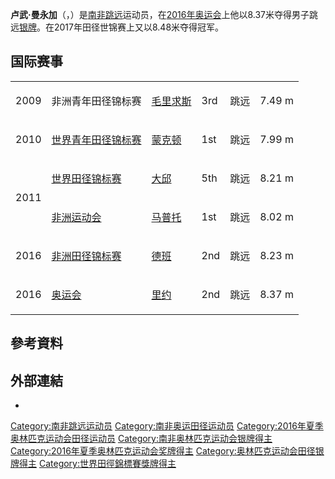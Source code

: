 {{Infobox sportsperson
| name                      = Luvo Manyonga
| image                     = Luvo Manyonga 2017 FBK-Games.jpg
| image_size                = 
| alt                       = 
| caption                   = 
| real_name                 = 
| native_name               = 
| native_name_lang          = 
| romanizedname             = 
| english_name              = 
| birth_name                = 
| nationality               = {{ZAF}}
| national_team             = {{ZAF}}
| ethnicity                 = 
| hometown                  = 
| citizenship               = 
| birth_date                = {{Birth date and age|df=y|1991|1|8}}
| birth_place               = {{ZAF-1961}}[[開普省|開普省]]{{le|姆貝克維尼|Mbekweni}}
| death_date                = 
| death_place               = 
| resting_place             = 
| resting_place_coordinates = 
| monuments                 = 
| residence                 = 
| education                 = 
| alma_mater                = 
| occupation                = 
| years_active              = 2008 -
| agent                     = 
| height                    = {{height|m=1.85}}
| weight                    = {{weight|kg=65}}
| spouse                    = 
| country                   = {{ZAF}}
| sport                     = 田徑
| position                  = 
| shoots                    = 
| catches                   = 
| disability                = 
| disability_class          = 
| weight_class              = 
| weight_class_type         = 
| rank                      = 
| event                     = 跳遠
| collegeteam               = 
| club                      = 
| team                      = 
| former_partner            = 
| coach                     = 
| retired                   = 
| coaching                  = 
| worlds                    = 
{{ubl
|'''2010年IAAF世界挑戰賽達卡站'''：跳遠第六名
|'''2010年世界青年田徑錦標賽'''：跳遠第一名
|'''2011年IAAF世界挑戰賽達卡站'''：跳遠第四名
|'''2011年世界田徑錦標賽'''：跳遠第五名
|'''2017年世界田徑錦標賽'''：跳遠第一名
|'''2017年IAAF鑽石聯賽蘇黎世站'''：跳遠第一名
|'''2018年世界室內田徑錦標賽'''：跳遠第二名
|'''2018年IAAF鑽石聯賽上海站'''：跳遠第一名
|'''2018年田徑世界杯'''：跳遠第一名
|'''2018年IAAF鑽石聯賽蘇黎世站'''：跳遠第一名
}}
| regionals                 = 
{{ubl
|'''2009年非洲青年田徑錦標賽'''：跳遠第三名
|'''2011年非洲運動會'''：跳遠第一名
|'''2016年非洲田徑錦標賽'''：跳遠第二名
|'''2018年非洲田徑錦標賽'''：跳遠第二名
}}
| nationals                 = 
{{ubl
|'''2010年Lappeenranta運動會'''：跳遠第四名
|'''2011年Kuortane運動會'''：跳遠第二名
|'''2011年Joensuu運動會'''：跳遠第二名
|'''2011年DécaNation'''：跳遠第二名
|'''2016年VanDamme紀念賽'''：跳遠第一名
|'''2017年南非田徑大獎系列賽2'''：跳遠第一名
|'''2017年南非成年田徑錦標賽'''：跳遠第一名
|'''2017年FBK運動會'''：跳遠第一名
|'''2018年南非成年田徑錦標賽'''：跳遠第一名
|'''2018年臺灣國際田徑公開賽男子組'''：跳遠第一名
|'''2018年Golden Gala'''：跳遠第一名
|'''2018年FBK運動會'''：跳遠第一名
|'''2018年DN Galan'''：跳遠第三名
|'''2018年Golden Spike Ostrava'''：跳遠第二名
|'''2018年巴特朗根薩爾察國際跳遠賽'''：跳遠第二名
|'''2018年倫敦大獎賽'''：跳遠第一名
|'''2018年不列顛田徑大獎賽'''：跳遠第一名
}}
| olympics                  = 
{{ubl
|'''2016年夏季奧林匹克運動會'''：跳遠第二名
}}
| paralympics               = 
| commonwealth              = 
{{ubl
|'''2018年大英國協運動會'''：跳遠第一名
}}
| highestranking            = 
{{plainlist|
*'''跳遠'''：第一名（2018年）
}}
| pb                        = 
{{ubl
|'''三級跳遠'''：15.55公尺（W：+1.4） （2009年）
|'''三級跳遠'''：15.71公尺A（W：+1.0） （2010年）
|'''跳遠'''：8.65公尺A（W：+1.3） （2017年）
|'''跳遠'''：8.62公尺（W：+0.8） （2017年 '''全國紀錄'''）
|'''100公尺'''：10.39秒A（W：+2.1，超風速） （2017年）
}}
| medaltemplates            = 
{{MedalCountry|{{ZAF}}}}
{{MedalSport|男子田徑}}
{{MedalCompetition|非洲青年田徑錦標賽}}
{{MedalBronze|2009年模里西斯Bambous|跳遠}}
{{MedalCompetition|世界青年田徑錦標賽}}
{{MedalGold|2010年加拿大紐賓士域省蒙克頓|跳遠}}
{{MedalCompetition|Kuortane運動會}}
{{MedalSilver|2011年芬蘭Kuortane|跳遠}}
{{MedalCompetition|Joensuu運動會}}
{{MedalSilver|2011年芬蘭Joensuu|跳遠}}
{{MedalCompetition|非洲運動會}}
{{MedalGold|2011年莫三比克馬布多|跳遠}}
{{MedalCompetition|DécaNation}}
{{MedalSilver|2011年法國Nice|跳遠}}
{{MedalCompetition|非洲田徑錦標賽}}
{{MedalSilver|2016年南非德爾班|跳遠}}
{{MedalSilver|2018年奈及利亞Asaba|跳遠}}
{{MedalCompetition|夏季奧林匹克運動會}}
{{MedalSilver|2016年巴西里約熱內盧|跳遠}}
{{MedalCompetition|VanDamme紀念賽}}
{{MedalGold|2016年比利時布魯塞爾|跳遠}}
{{MedalCompetition|FBK運動會}}
{{MedalGold|2017年荷蘭亨厄洛|跳遠}}
{{MedalGold|2018年荷蘭亨厄洛|跳遠}}
{{MedalCompetition|世界田徑錦標賽}}
{{MedalGold|2017年英國英格蘭倫敦|跳遠}}
{{MedalCompetition|IAAF鑽石聯賽蘇黎世站}}
{{MedalGold|2017年瑞士蘇黎世|跳遠}}
{{MedalGold|2018年瑞士蘇黎世|跳遠}}
{{MedalCompetition|世界室內田徑錦標賽}}
{{MedalSilver|2018年英國英格蘭伯明罕|跳遠}}
{{MedalCompetition|大英國協運動會}}
{{MedalGold|2018年澳大利亞昆士蘭州黃金海岸|跳遠}}
{{MedalCompetition|IAAF鑽石聯賽上海站}}
{{MedalGold|2018年中國上海市|跳遠}}
{{MedalCompetition|臺灣國際田徑公開賽}}
{{MedalGold|2018年中華民國臺北市松山區|跳遠}}
{{MedalCompetition|Golden Gala}}
{{MedalGold|2018年義大利羅馬|跳遠}}
{{MedalCompetition|DN Galan}}
{{MedalBronze|2018年瑞典斯德哥爾摩|跳遠}}
{{MedalCompetition|Golden Spike Ostrava}}
{{MedalSilver|2018年捷克俄斯特拉發|跳遠}}
{{MedalCompetition|巴特朗根薩爾察國際跳遠賽}}
{{MedalSilver|2018年德國巴特朗根薩爾察|跳遠}}
{{MedalCompetition|田徑世界杯}}
{{MedalGold|2018年英國英格蘭倫敦|跳遠}}
{{MedalCompetition|倫敦大獎賽}}
{{MedalGold|2018年英國英格蘭倫敦|跳遠}}
{{MedalCompetition|不列顛田徑大獎賽}}
{{MedalGold|2018年英國英格蘭伯明罕|跳遠}}
| show-medals               = 
| updated                   = 2018年9月1日
}}
'''卢武·曼永加'''（{{lang-en|Luvo Manyonga}}，{{bd|1991年|1月8日|||catIdx=Manyonga}}）是[[南非|南非]][[跳远|跳远]]运动员，在[[2016年奥运会|2016年奥运会]]上他以8.37米夺得男子跳远[[银牌|银牌]]。在2017年田径世锦赛上又以8.48米夺得冠军。

==国际赛事==
{|
|-
|2009
|非洲青年田径锦标赛
|[[毛里求斯|毛里求斯]]
|bgcolor=cc9966|3rd
|跳远
|7.49 m
|-
|2010
|[[世界青年田径锦标赛|世界青年田径锦标赛]]
|[[蒙克顿|蒙克顿]]
|bgcolor=gold|1st
|跳远
|7.99 m
|-
|rowspan=2|2011
|[[2011年世界田径锦标赛|世界田径锦标赛]]
|[[大邱|大邱]]
|5th
|跳远
|8.21 m
|-
|[[非洲运动会|非洲运动会]]
|[[马普托|马普托]]
|bgcolor=gold|1st
|跳远
|8.02 m
|-
|2016
|[[非洲田径锦标赛|非洲田径锦标赛]]
|[[德班|德班]]
|bgcolor=silver|2nd
|跳远
|8.23 m {{AthAbbr|w}}
|-
|2016
|[[2016年奥运会|奥运会]]
|[[里约|里约]]
|bgcolor=silver|2nd
|跳远
|8.37 m
|}

== 參考資料 ==
{{Reflist}}

== 外部連結 ==
*{{IAAF name|246018}}

{{DEFAULTSORT:Manyonga, Luvo}}
[[Category:南非跳远运动员|Category:南非跳远运动员]]
[[Category:南非奥运田径运动员|Category:南非奥运田径运动员]]
[[Category:2016年夏季奥林匹克运动会田径运动员|Category:2016年夏季奥林匹克运动会田径运动员]]
[[Category:南非奥林匹克运动会银牌得主|Category:南非奥林匹克运动会银牌得主]]
[[Category:2016年夏季奥林匹克运动会奖牌得主|Category:2016年夏季奥林匹克运动会奖牌得主]]
[[Category:奥林匹克运动会田径银牌得主|Category:奥林匹克运动会田径银牌得主]]
[[Category:世界田徑錦標賽獎牌得主|Category:世界田徑錦標賽獎牌得主]]
